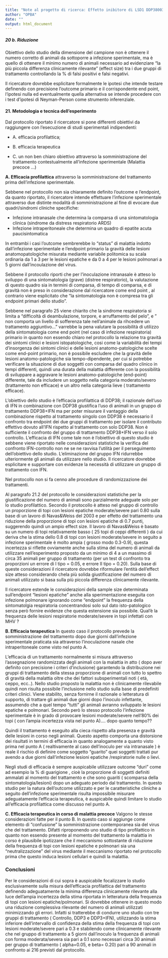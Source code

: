 ```yaml
---
title: "Note al progetto di ricerca: Effetto inibitore di LSD1 DDP38003 sull'infezione da _Murine Hepatitis Virus_ (MHV) in modello murino"
author: "OPBA"
date: ""
output: html_document
---
```


##### 20 b. Riduzione
Obiettivo dello studio della dimensione del campione non è ottenere il numero corretto di animali da sottoporre a infezione sperimentale, ma è quello di ottenere il minimo numero di animali necessario ad evidenziare "la più piccola differenza clinicamente rilevante" (effect size) tra i due gruppi di trattamento controllando la % di falsi positivi e falsi negativi.

Il ricercatore dovrebbe esplicitare formalmente le ipotesi che intende testare definendo con precisione l'outcome primario e il corrispondente end point, l'ipotesi nulla ed eventualmente quella alternativa se intende procedere con i test d'ipotesi di Neyman-Person come strumento inferenziale. 

#### 21. Metodologia e tecnica dell'esperimento

Dal protocollo riportato il ricercatore si pone differenti obiettivi da raggiungere con l'esecuzione di studi sperimentali indipendenti: 

* A. efficacia profilattica; 
* B. efficacia terapeutica 

* C. un non ben chiaro obiettivo attraverso la somministrazione del trattamento contestualmente all'infezione sperimentale (Malattia precoce ...)

<b>A. Efficacia profilattica</b>  attraverso la somministrazione del trattamento prima dell'infezione sperimentale.

Sebbene nel protocollo  non sia chiaramente definito l'outcome e l'endpoint, da quanto riportato, il ricercatore intende effettuare l'infezione sperimentale attraverso due  distinte modalità di somministrazione al fine di evocare due quadri/sindromi cliniche specifiche:

*  Infezione intranasale che determina la comparsa di una sintomatologia clinica (sindrome da distress respiratorio ARDS)
*  Infezione intraperitoneale che determina un quadro di epatite acuta paucisintomatica

In entrambi i casi l'outcome sembrerebbe lo "status" di malattia indotto dall'infezione sperimentale e l'endpoint primario la gravità delle lesioni anatomopatologiche misurata mediante variabile politomica su  scala ordinaria da 1 a 3 per le lesioni epatiche e da 0 a 4 per le lesioni polmonari a 5 giorni dall'incoulazione del virus.

Sebbene il protocollo riporti che per l'inoculazione intranasale è atteso lo sviluppo di una sintomatologia (grave) (distree respiratorio), la valutazione di questo quadro sia in termini di comparsa, di tempo di comparsa, e di gravità non è preso in considerazione dal ricercatore come end point , al contrario viene esplicitato che "la sintomatologia non è compresa tra gli endpoint primari dello studio". 


Sebbene nel paragrafo 25 viene chiarito che la sindrome respiratoria si limita a "difficoltà di deambulazione, torpore, e arruffamento del pelo", e  " non comporta un livello di sofferenza tale nell'animale da rihcedere un trattamento aggiuntivo..." varrebbe la pena valutare la possibilità di utilizzo della sintomatologia come end point (nel caso di infezione respiratoria) primario in quanto  non essendo  chiaro nel  protocollo la relazione tra gravità dei sintomi clinici e lesioni istopatologiche, cosi come la variabilità dei tempi d'insorgenza dei sintomi clinici e delle lesioni anatomo-patologiche  scelte come end-point primario, non è possibile escludere che la gravità delle lesioni anatomo-patologiche sia tempo-dipendente, per cui si potrebbe verificare la situazione di due soggetti con comparsa del quadro clinico in tempi differenti, quindi una durata della malattia differente con la possibilità di sviluppare a aggravare le lesioni anatomo-patologiche (end-point) differente, tale da includere un soggetto nella categoria moderato/severo (trattamento non efficace) e un altro nella categoria lieve ( trattamento efficace). 

L'obiettivo dello studio è l'efficacia profilattica di DDP38;  il razionale dell'uso di IFN in combinazione con DDP38 giustifica l'uso di animali in un gruppo di trattamento DDP38+IFN ma per poter misurare il vantaggio della combinazione rispetto al trattamento singolo con DDP38 è necessario il confronto tra endpoint dei due gruppi di trattamento per isolare il contributo effettivo dovuto all'IFN rispetto al trattamento con solo DDP38. Non è sufficiente il confronto del gruppo di trattamento DDP38+IFN verso il solo controllo.  L'efficacia di IFN come tale non è l'obiettivo di questo studio è sebbene viene riportato nelle considerazioni statistiche la verifica del confronto IFN-controllo non ne se ne ravvisa l'utilità per il perseguimento dell'obiettivo dello studio. L'eliminazione del gruppo IFN ridurrebbe ulteriormente gli animali da utilizzare nello studio. Il ricercatore dovrebbe esplicitare e supportare con evidenze la necessità di utilizzare un gruppo di trattamento con IFN.


Nel protocollo non si fa cenno alle procedure di randomizzazione dei trattamenti. 


Al paragrafo 21.2 del protocollo le considerazioni statistiche per la giustificazione del numero di animali sono parzialmente adeguate solo per lo studio profilattico. Secondo il protocollo è atteso nel gruppo di controllo un proporzione di topi con lesioni epatiche moderate/severe  pari  0.80 sulla base di un lavoro di Navas&Weiss del 2003 e per    effetto del trattamento una riduzione della proporzione di topi con lesioni epatiche di 0.7 punti, suggerendo quindi un ampio effect size. Il lavoro di Navas&Weiss è basato su un numero di topi relativamente basso ( 25 topi di ceppi differenti ) da cui deriva che la stima dello 0.8 di topi con lesioni moderate/severe in seguito a infezione sperimentale è molto ampia ( grosso modo 0.3-0.9), questa incertezza si riflette ovviamente anche sulla stima del numero di animali da utilizzare nell'esperimento proposto da un minimo di 4 a un massimo di circa 35 animali per gruppo di trattamento (per un test di confronto tra proporzioni un errore di I tipo = 0.05, e errore II tipo = 0.20). Sulla base di queste considerazioni il ricercatore dovrebbe riformulare l'entità dell'effect size atteso considerando chela più solida giustificazione del numero di animali utilizzato si basa sulla più piccola differenza clinicamente rilevante.

Il ricercatore estende le considerazioni della sample size determinata sull'endpoint "lesioni epatiche" anche alla sperimentazione eseguita con infezione polmonare ignorando come "endpoint" la frequenza della sintomatolgia respiratoria concentrandosi solo sul dato isto-patologico senza però fornire evidenze che questa estensione sia possibile. Qual'è la frequenza delle lesioni respiratorie moderate/severe in topi infettati con MHV ? 


<b>B. Efficacia terapeutica</b> In questo caso il protocollo prevede la somministrazione del trattamento dopo due giorni dall'infezione sperimentale praticata sia attraverso l'inoculazione nasale che intraperitoneale come visto nel punto A. 

L'efficacia di un trattamento normalmente si misura attraverso l'assegnazione randomizzata degli animali con la malattia in atto ( dopo aver definito con precisione i criteri d'inclusione) garantendo la distribuzione nei gruppi di trattamento della stessa proporzione di animali con tutto lo spettro di gravità della malattia oltre che dei fattori subsperimentali noti ( età, ceppo, ecc..). Nello studio proposto la malattia non è clinicamente rilevabile quindi non risulta possibile l'inclusione nello studio sulla base di predefiniti criteri clinici. Viene stabilito,  senza fornirne il razionale o letteratura di supporto, di trattare gli animali due giorni dopo l'inoculo infettante, assumendo che a quel tempo "tutti" gli animali avranno sviluppato le lesioni epatiche e polmonari. Secondo però lo stesso protocollo l'infezione sperimentale è in grado di provocare lesioni moderate/severe nell'80% dei topi ( con l'ampia incertezza vista nel punto A).... dopo quanto tempo?? 

Quindi il trattamento  è eseguito alla cieca rispetto alla presenza e  gravità delle lesioni in corso negli animali. Questo aspetto comporta una distorsione dei risultati in termini di efficacia in  quanto analogamente a quanto visto prima nel punto A ( realtivamente al caso dell'inoculo per via intranasale ) è reale il rischio di definire come soggetto "guarito" quei soggetti trattati pur avendo a due giorni dall'infezione lesioni epatiche /respiratorie  nulle o lievi. 

Negli studi di efficacia è sempre auspicabile utilizzare outcome "duri" come ad esempio la % di guarigione , cioè la proporzione di soggetti definiti ammalati al momento del trattamento e che sono guariti ( scomparsa della sintomatologia/lesioni) dopo un adeguato periodo dal trattamento. In questo studio per la natura dell'outcome utilizzato e per le caratteristiche cliniche a seguito dell'infezione sperimentale risulta impossibile misurare adeguatamente l'efficacia terapeutica, è auspicabile quindi limitare lo studio all'efficacia profilattica come discusso nel punto A. 


<b>C. Efficacia terapeutica in corso di malattia precoce</b>
Valgono le stesse considerazioni fatte per il punto B. In questo caso si aggiunge come elemento di "confusione" la somministrazione contemporanea sia del virus che del trattamento. Difatti riproponendo uno studio di tipo profilattico in quanto non essendo presente al momento del trattamento la malattia in corso è plausibile ipotizzare che il meccanismo sottostante di riduzione della frequenza di topi con lesioni epatiche e polmonari sia una "neutralizzazione" del virus mediante il meccanismo riportato nel protocollo prima che questo induca lesioni cellulari e quindi la malattia.


### Conclusioni

Per le considerazioni di cui sopra è auspicabile focalizzare lo studio esclusivamente sulla misura dell'efficacia profilattica del trattamento definendo adeguatamente la minima differenza clinicamente rilevante alla luce dell'ampia incertezza della stima riportata in letteratura della frequenza di topi con lesioni epatiche/polmonari.  Si dovrebbe ottenere in questo modo una riduzione complessiva rilevante del numero  di animali utilizzati minimizzando gli errori. Infatti si tratterebbe di condurre uno studio con tre gruppi di trattamento ( Controllo, DDP3 e DDP3+IFN), utilizzando la stima inferiore dell'intervallo di confidenza della stima della frequenza di topi con lesioni moderate/severe pari a 0.3 e stabilendo come clinicamente rilevante che nel gruppo di trattamento a 5 giorni dall'inoculo la frequenza di animali con forma moderata/severa sia pari a 0.1 sono necessari circa 30 animali per gruppo di trattamento ( alpha=0.05, e beta= 0.20) pari a 90 animali in confronto ai 216 previsti dal protocollo.



